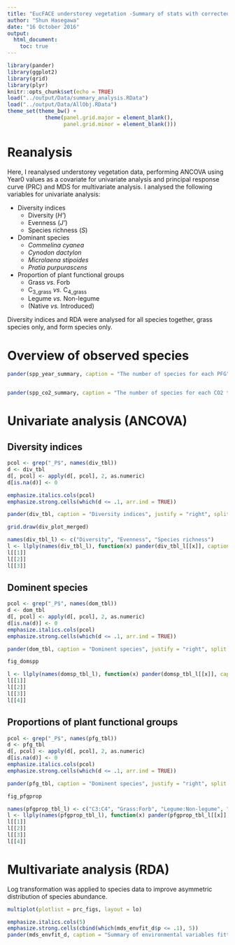 ```yaml
---
title: "EucFACE understorey vegetation -Summary of stats with corrected P-"
author: "Shun Hasegawa"
date: "16 October 2016"
output:
  html_document:
    toc: true
---
```


```r
library(pander)
library(ggplot2)
library(grid)
library(plyr)
knitr::opts_chunk$set(echo = TRUE)
load("../output/Data/summary_analysis.RData")
load("../output/Data/AllObj.RData")
theme_set(theme_bw() + 
            theme(panel.grid.major = element_blank(), 
                  panel.grid.minor = element_blank()))

```

# Reanalysis

Here, I reanalysed understorey vegetation data, performing ANCOVA using Year0 values as a covariate for univariate analysis and principal response curve (PRC) and MDS for multivariate analysis. I analysed the following variables for univariate analysis:

* Diversity indices
    + Diversity (*H'*)
    + Evenness (*J'*)
    + Species richness (*S*)
* Dominant species
    + _Commelina cyanea_
    + _Cynodon dactylon_
    + _Microlaena stipoides_
    + _Pratia purpurascens_
* Proportion of plant functional groups
    + Grass *vs.* Forb
    + C~3\_grass~ *vs.* C~4\_grass~
    + Legume *vs.* Non-legume
    + (Native *vs.* Introduced)

Diversity indices and RDA were analysed for all species together, grass species only, and form species only. 




# Overview of observed species

```r
pander(spp_year_summary, caption = "The number of species for each PFG")


pander(spp_co2_summary, caption = "The number of species for each CO2 treatment. Total number of species for each treatment (tot_), uniquely found ones (uni_) and commonly found in both CO2 treatments (common)", justify = "right")
```



# Univariate analysis (ANCOVA)

## Diversity indices

```r
pcol <- grep("_P$", names(div_tbl))
d <- div_tbl
d[, pcol] <- apply(d[, pcol], 2, as.numeric)
d[is.na(d)] <- 0

emphasize.italics.cols(pcol)
emphasize.strong.cells(which(d <= .1, arr.ind = TRUE))

pander(div_tbl, caption = "Diversity indices", justify = "right", split.table = Inf, keep.line.breaks = TRUE)
```


```r
grid.draw(div_plot_merged)
```


```r
names(div_tbl_l) <- c("Diversity", "Evenness", "Species richness")
l <- llply(names(div_tbl_l), function(x) pander(div_tbl_l[[x]], caption = x, justify = "right"))
l[[1]]
l[[2]]
l[[3]]
```




## Dominent species

```r
pcol <- grep("_P$", names(dom_tbl))
d <- dom_tbl
d[, pcol] <- apply(d[, pcol], 2, as.numeric)
d[is.na(d)] <- 0
emphasize.italics.cols(pcol)
emphasize.strong.cells(which(d <= .1, arr.ind = TRUE))

pander(dom_tbl, caption = "Dominent species", justify = "right", split.table = Inf, keep.line.breaks = TRUE)
```

```r
fig_domspp
```


```r
l <- llply(names(domsp_tbl_l), function(x) pander(domsp_tbl_l[[x]], caption = x, justify = "right"))
l[[1]]
l[[2]]
l[[3]]
l[[4]]
```



## Proportions of plant functional groups

```r
pcol <- grep("_P$", names(pfg_tbl))
d <- pfg_tbl
d[, pcol] <- apply(d[, pcol], 2, as.numeric)
d[is.na(d)] <- 0
emphasize.italics.cols(pcol)
emphasize.strong.cells(which(d <= .1, arr.ind = TRUE))

pander(pfg_tbl, caption = "Dominent species", justify = "right", split.table = Inf, keep.line.breaks = TRUE)

```


```r
fig_pfgprop
```


```r
names(pfgprop_tbl_l) <- c("C3:C4", "Grass:Forb", "Legume:Non-legume", "Natvie:Introduced")
l <- llply(names(pfgprop_tbl_l), function(x) pander(pfgprop_tbl_l[[x]], caption = x, justify = "right"))
l[[1]]
l[[2]]
l[[3]]
l[[4]]
```




# Multivariate analysis (RDA)

Log transformation was applied to species data to improve asymmetric distribution of species abundance.

```r
multiplot(plotlist = prc_figs, layout = lo)
```



```r
emphasize.italics.cols(5)
emphasize.strong.cells(cbind(which(mds_envfit_d$p <= .1), 5))
pander(mds_envfit_d, caption = "Summary of environmental variables fitted to the first two MDS axes")
```

